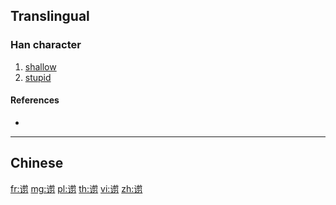 {{character info/new}}
{{also|謭|譾}}
==Translingual==

===Han character===
{{Han char|rn=149|rad=讠|as=11|sn=13|four=|canj=IVTBH}}

# [[shallow]]
# [[stupid]]

====References====
* {{Han ref|kx=1188.181|hdz=64015.010|uh=8C2B|ud=35883}}

----

==Chinese==
{{zh-see|譾}}

[[fr:谫]]
[[mg:谫]]
[[pl:谫]]
[[th:谫]]
[[vi:谫]]
[[zh:谫]]